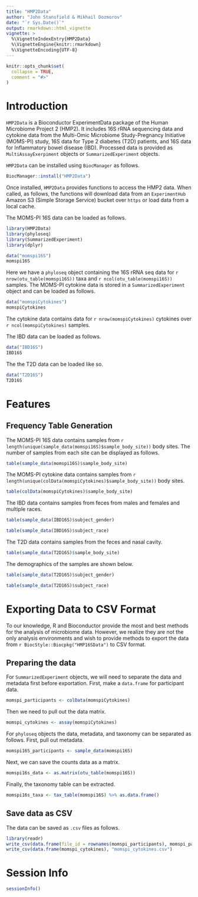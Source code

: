 ---
title: "HMP2Data"
author: "John Stansfield & Mikhail Dozmorov"
date: "`r Sys.Date()`"
output: rmarkdown::html_vignette
vignette: >
  %\VignetteIndexEntry{HMP2Data}
  %\VignetteEngine{knitr::rmarkdown}
  %\VignetteEncoding{UTF-8}
---

```{r setup, include = FALSE}
knitr::opts_chunk$set(
  collapse = TRUE,
  comment = "#>"
)
```


# Introduction

`HMP2Data` is a Bioconductor ExperimentData package of the Human Microbiome Project 2 (HMP2). It includes 16S rRNA sequencing data and cytokine data from the Multi-Omic Microbiome Study-Pregnancy Initiative (MOMS-PI) study, 16S data for Type 2 diabetes (T2D) patients, and 16S data for Inflammatory bowel disease (IBD). Processed data is provided as `MultiAssayExerpiment` objects or `SummarizedExperiment` objects. 

`HMP2Data` can be installed using `BiocManager` as follows.

```{r, eval = FALSE}
BiocManager::install("HMP2Data")
```

Once installed, `HMP2Data` provides functions to access the HMP2 data. When called, as follows, the functions will download data from an `ExperimentHub` Amazon S3 (Simple Storage Service) bucket over `https` or load data from a local cache.

The MOMS-PI 16S data can be loaded as follows.

```{r, message=FALSE}
library(HMP2Data)
library(phyloseq)
library(SummarizedExperiment)
library(dplyr)

data("momspi16S")
momspi16S
```

Here we have a `phyloseq` object containing the 16S rRNA seq data for `r nrow(otu_table(momspi16S))` taxa and `r ncol(otu_table(momspi16S))` samples. The MOMS-PI cytokine data is stored in a `SummarizedExperiment` object and can be loaded as follows.

```{r}
data("momspiCytokines")
momspiCytokines
```

The cytokine data contains data for `r nrow(momspiCytokines)` cytokines over `r ncol(momspiCytokines)` samples.

The IBD data can be loaded as follows.

```{r}
data("IBD16S")
IBD16S
```

The the T2D data can be loaded like so.

```{r}
data("T2D16S")
T2D16S
```



# Features

## Frequency Table Generation

The MOMS-PI 16S data contains samples from `r length(unique(sample_data(momspi16S)$sample_body_site))` body sites. The number of samples from each site can be displayed as follows.

```{r}
table(sample_data(momspi16S)$sample_body_site)
```


The MOMS-PI cytokine data contains samples from `r length(unique(colData(momspiCytokines)$sample_body_site))` body sites.

```{r}
table(colData(momspiCytokines)$sample_body_site)
```

The IBD data contains samples from feces from males and females and multiple races.

```{r}
table(sample_data(IBD16S)$subject_gender)

table(sample_data(IBD16S)$subject_race)
```

The T2D data contains samples from the feces and nasal cavity.

```{r}
table(sample_data(T2D16S)$sample_body_site)
```

The demographics of the samples are shown below.

```{r}
table(sample_data(T2D16S)$subject_gender)

table(sample_data(T2D16S)$subject_race)
```



# Exporting Data to CSV Format

To our knowledge, R and Bioconductor provide the most and best methods for the
analysis of microbiome data. However, we realize they are not the only analysis
environments and wish to provide methods to export the data from
`r BiocStyle::Biocpkg("HMP16SData")` to CSV format. 


## Preparing the data

For `SummarizedExperiment` objects, we will need to separate the data and metadata first before exportation. First, make a `data.frame` for participant data.

```{r}
momspi_participants <- colData(momspiCytokines)
```

Then we need to pull out the data matrix.

```{r}
momspi_cytokines <- assay(momspiCytokines)
```

For `phyloseq` objects the data, metadata, and taxonomy can be separated as follows. First, pull out metadata.

```{r}
momspi16S_participants <- sample_data(momspi16S)
```

Next, we can save the counts data as a matrix.

```{r}
momspi16s_data <- as.matrix(otu_table(momspi16S))
```

Finally, the taxonomy table can be extracted.

```{r}
momspi16s_taxa <- tax_table(momspi16S) %>% as.data.frame()
```

## Save data as CSV

The data can be saved as `.csv` files as follows.

```{r, eval = FALSE}
library(readr)
write_csv(data.frame(file_id = rownames(momspi_participants), momspi_participants), "momspi_participants.csv")
write_csv(data.frame(momspi_cytokines), "momspi_cytokines.csv")
```


# Session Info

```{r}
sessionInfo()
```

